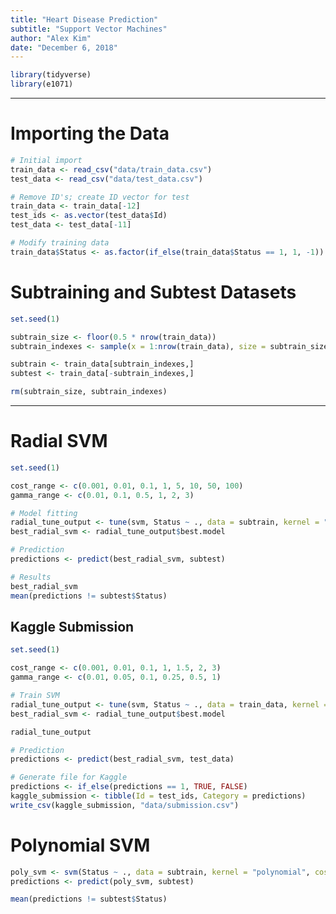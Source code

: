 ```yaml
---
title: "Heart Disease Prediction"
subtitle: "Support Vector Machines"
author: "Alex Kim"
date: "December 6, 2018"
---
```


```R
library(tidyverse)
library(e1071)
```

***

# Importing the Data

```R
# Initial import
train_data <- read_csv("data/train_data.csv")
test_data <- read_csv("data/test_data.csv")

# Remove ID's; create ID vector for test
train_data <- train_data[-12]
test_ids <- as.vector(test_data$Id)
test_data <- test_data[-11]

# Modify training data
train_data$Status <- as.factor(if_else(train_data$Status == 1, 1, -1))
```

# Subtraining and Subtest Datasets

```R
set.seed(1)

subtrain_size <- floor(0.5 * nrow(train_data))
subtrain_indexes <- sample(x = 1:nrow(train_data), size = subtrain_size)

subtrain <- train_data[subtrain_indexes,]
subtest <- train_data[-subtrain_indexes,]

rm(subtrain_size, subtrain_indexes)
```

***

# Radial SVM

```R
set.seed(1)

cost_range <- c(0.001, 0.01, 0.1, 1, 5, 10, 50, 100)
gamma_range <- c(0.01, 0.1, 0.5, 1, 2, 3)

# Model fitting
radial_tune_output <- tune(svm, Status ~ ., data = subtrain, kernel = "radial", ranges = list(cost = cost_range, gamma = gamma_range))
best_radial_svm <- radial_tune_output$best.model

# Prediction
predictions <- predict(best_radial_svm, subtest)

# Results
best_radial_svm
mean(predictions != subtest$Status)
```

## Kaggle Submission

```R
set.seed(1)

cost_range <- c(0.001, 0.01, 0.1, 1, 1.5, 2, 3)
gamma_range <- c(0.01, 0.05, 0.1, 0.25, 0.5, 1)

# Train SVM
radial_tune_output <- tune(svm, Status ~ ., data = train_data, kernel = "radial", ranges = list(cost = cost_range, gamma = gamma_range))
best_radial_svm <- radial_tune_output$best.model

radial_tune_output

# Prediction
predictions <- predict(best_radial_svm, test_data)

# Generate file for Kaggle
predictions <- if_else(predictions == 1, TRUE, FALSE)
kaggle_submission <- tibble(Id = test_ids, Category = predictions)
write_csv(kaggle_submission, "data/submission.csv")
```

# Polynomial SVM

```R
poly_svm <- svm(Status ~ ., data = subtrain, kernel = "polynomial", cost = 1, gamma = 1)
predictions <- predict(poly_svm, subtest)

mean(predictions != subtest$Status)
```